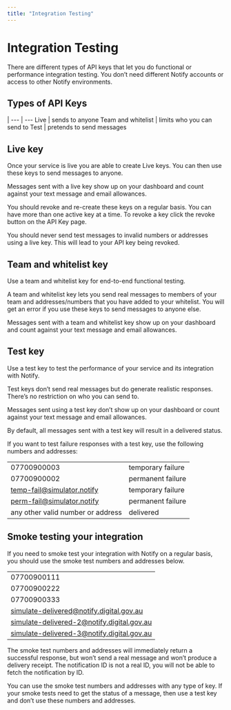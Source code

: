 ```yaml
---
title: "Integration Testing"
---
```


# Integration Testing

There are different types of API keys that let you do functional or performance integration testing. You don’t need different Notify accounts or access to other Notify environments.

## Types of API Keys

 |
--- | --- 
Live | sends to anyone
Team and whitelist | limits who you can send to
Test | pretends to send messages

## Live key

Once your service is live you are able to create Live keys. You can then use these keys to send messages to anyone.

Messages sent with a live key show up on your dashboard and count against your text message and email allowances.

You should revoke and re-create these keys on a regular basis. You can have more than one active key at a time. To revoke a key click the revoke button on the API Key page.


You should never send test messages to invalid numbers or addresses using a live key. This will lead to your API key being revoked.



## Team and whitelist key

Use a team and whitelist key for end-to-end functional testing.

A team and whitelist key lets you send real messages to members of your team and addresses/numbers that you have added to your whitelist. You will get an error if you use these keys to send messages to anyone else.

Messages sent with a team and whitelist key show up on your dashboard and count against your text message and email allowances.

## Test key

Use a test key to test the performance of your service and its integration with Notify.

Test keys don’t send real messages but do generate realistic responses. There’s no restriction on who you can send to.

Messages sent using a test key don’t show up on your dashboard or count against your text message and email allowances.

By default, all messages sent with a test key will result in a delivered status.

If you want to test failure responses with a test key, use the following numbers and addresses:

| | |
--- | --- 
07700900003 | temporary failure
07700900002 | permanent failure
temp-fail@simulator.notify | temporary failure
perm-fail@simulator.notify | permanent failure
any other valid number or address | delivered


## Smoke testing your integration

If you need to smoke test your integration with Notify on a regular basis, you should use the smoke test numbers and addresses below.

| |
---|
07700900111 |
07700900222 |
07700900333 |
simulate-delivered@notify.digital.gov.au |
simulate-delivered-2@notify.digital.gov.au |
simulate-delivered-3@notify.digital.gov.au |


The smoke test numbers and addresses will immediately return a successful response, but won’t send a real message and won’t produce a delivery receipt. The notification ID is not a real ID, you will not be able to fetch the notification by ID.

You can use the smoke test numbers and addresses with any type of key. If your smoke tests need to get the status of a message, then use a test key and don’t use these numbers and addresses.
